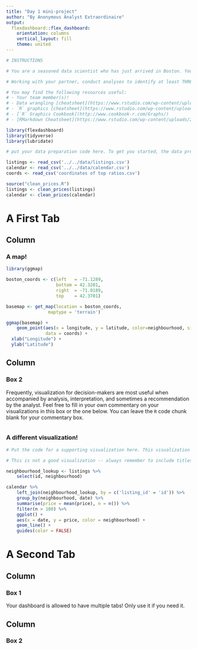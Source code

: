 ```yaml
---
title: "Day 1 mini-project"
author: "By Anonymous Analyst Extraordinaire"
output: 
  flexdashboard::flex_dashboard:
    orientation: columns
    vertical_layout: fill
    theme: united
---
```


```r

# INSTRUCTIONS

# You are a seasoned data scientist who has just arrived in Boston. You're looking to go see the sights, but you don't know where they are! Instead of buying a tourist guide like a Muggle, you are going to use your skills in exploratory data analysis and visualization to identify some of the cool spots to visit. 

# Working with your partner, conduct analyses to identify at least THREE cool spots that you want to check out. Use the dashboard format to communicate your findings. You can check e.g. on Google to confirm your findings, but you should include clear commentary indicating how your analysis supports your findings. I've included some of the code from the script we worked on together to help you get started. 

```

```r
# You may find the following resources useful: 
# - Your team member(s)! 
# - Data wrangling [cheatsheet](https://www.rstudio.com/wp-content/uploads/2015/02/data-wrangling-cheatsheet.pdf), 
# - `R` graphics [cheatsheet](https://www.rstudio.com/wp-content/uploads/2015/03/ggplot2-cheatsheet.pdf), 
# - [`R` Graphics Cookbook](http://www.cookbook-r.com/Graphs/)
# - [RMarkdown Cheatsheet](https://www.rstudio.com/wp-content/uploads/2015/02/rmarkdown-cheatsheet.pdf)
```

```r
library(flexdashboard)
library(tidyverse)
library(lubridate)
```

```r
# put your data preparation code here. To get you started, the data preparation we performed in the session previously has already been pasted in. Feel free to add any additional data preparation code needed for your visualizations

listings <- read_csv('../../data/listings.csv')
calendar <- read_csv('../../data/calendar.csv')
coords <- read_csv('coordinates of top ratios.csv')

source("clean_prices.R")
listings <- clean_prices(listings)
calendar <- clean_prices(calendar)
```

# A First Tab

Column {data-width=650}
-----------------------------------------------------------------------

### A map! 

```r

library(ggmap)

boston_coords <- c(left   = -71.1289, 
				   bottom = 42.3201, 
				   right  = -71.0189, 
				   top    = 42.3701)

basemap <- get_map(location = boston_coords,
				maptype = 'terrain')

ggmap(basemap) + 
	geom_point(aes(x = longitude, y = latitude, color=neighbourhood, size = accommodates), 
			   data = coords) +
  xlab("Longitude") +
  ylab("Latitude") 

```

Column {data-width=350}
-----------------------------------------------------------------------

### Box 2

Frequently, visualization for decision-makers are most useful when accompanied by analysis, interpretation, and sometimes a recommendation by the analyst. Feel free to fill in your own commentary on your visualizations in this box or the one below. You can leave the `R` code chunk blank for your commentary box. 

```r

```

### A different visualization! 

```r
# Put the code for a supporting visualization here. This visualization should add context and nuance, but expect the main visualization to convey the bulk of your message. 

# This is not a good visualization -- always remember to include titles and legends. Make yours better! 

neighbourhood_lookup <- listings %>% 
	select(id, neighbourhood)

calendar %>% 
	left_join(neighbourhood_lookup, by = c('listing_id' = 'id')) %>% 
	group_by(neighbourhood, date) %>% 
	summarise(price = mean(price), n = n()) %>% 
	filter(n > 100) %>%
	ggplot() +
	aes(x = date, y = price, color = neighbourhood) + 
	geom_line() + 
	guides(color = FALSE)
```


# A Second Tab


Column {data-width=650}
-----------------------------------------------------------------------

### Box 1

Your dashboard is allowed to have multiple tabs! Only use it if you need it. 

Column {data-width=350}
-----------------------------------------------------------------------

### Box 2

